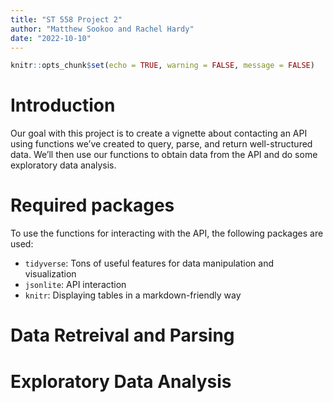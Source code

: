 ```yaml
---
title: "ST 558 Project 2"
author: "Matthew Sookoo and Rachel Hardy"
date: "2022-10-10"
---
```


```r
knitr::opts_chunk$set(echo = TRUE, warning = FALSE, message = FALSE)
```


# Introduction

Our goal with this project is to create a vignette about contacting an API using functions we’ve created to query, parse, and return well-structured data. We’ll then use our functions to obtain data from the API and do some exploratory data analysis. 

# Required packages

To use the functions for interacting with the API, the following packages are used:

* `tidyverse`: Tons of useful features for data manipulation and visualization
* `jsonlite`: API interaction
* `knitr`: Displaying tables in a markdown-friendly way

# Data Retreival and Parsing



# Exploratory Data Analysis


